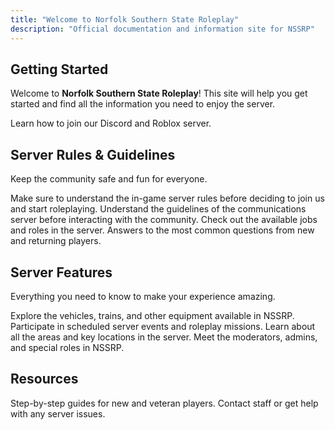 ```yaml
---
title: "Welcome to Norfolk Southern State Roleplay"
description: "Official documentation and information site for NSSRP"
---
```


## Getting Started

Welcome to **Norfolk Southern State Roleplay**! This site will help you get started and find all the information you need to enjoy the server.

<Card title="Join the Server" icon="door-open" horizontal href="/join">
  Learn how to join our Discord and Roblox server.
</Card>

## Server Rules & Guidelines

Keep the community safe and fun for everyone.

<Columns cols={2}>
  <Card title="Read the Ingame Rules" icon="shield-halved" href="/NSSRP/in-game-guidelines">
    Make sure to understand the in-game server rules before deciding to join us and start roleplaying.
  </Card>
  <Card title="Discord Guidelines" icon="users" href="/discord-rules">
    Understand the guidelines of the communications server before interacting with the community.
  </Card>
  <Card title="Roles & Jobs" icon="briefcase" href="/roles-jobs">
    Check out the available jobs and roles in the server.
  </Card>
  <Card title="FAQs" icon="question" href="/faq">
    Answers to the most common questions from new and returning players.
  </Card>
</Columns>

## Server Features

Everything you need to know to make your experience amazing.

<Columns cols={2}>
  <Card title="Vehicles & Equipment" icon="truck" href="/vehicles-equipment">
    Explore the vehicles, trains, and other equipment available in NSSRP.
  </Card>
  <Card title="Events & Missions" icon="calendar" href="/events">
    Participate in scheduled server events and roleplay missions.
  </Card>
  <Card title="Maps & Locations" icon="map" href="/maps-locations">
    Learn about all the areas and key locations in the server.
  </Card>
  <Card title="Staff Team" icon="person-circle-check" href="/staff">
    Meet the moderators, admins, and special roles in NSSRP.
  </Card>
</Columns>

## Resources

<Card title="Player Guides" icon="book-open" href="/guides">
  Step-by-step guides for new and veteran players.
</Card>

<Card title="Support & Help" icon="lifebuoy" href="/support">
  Contact staff or get help with any server issues.
</Card>